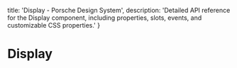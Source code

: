 
  title: 'Display - Porsche Design System',
  description: 'Detailed API reference for the Display component, including properties, slots, events, and customizable CSS properties.'
}

# Display <ComponentStatus tagName="p-display"></ComponentStatus>

<ComponentApi tagName="p-display" />